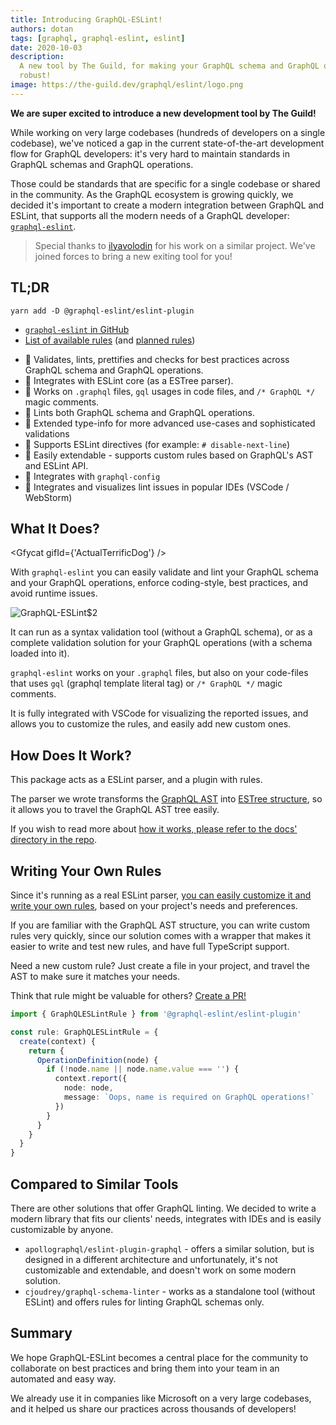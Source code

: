 ```yaml
---
title: Introducing GraphQL-ESLint!
authors: dotan
tags: [graphql, graphql-eslint, eslint]
date: 2020-10-03
description:
  A new tool by The Guild, for making your GraphQL schema and GraphQL operations more standard and
  robust!
image: https://the-guild.dev/graphql/eslint/logo.png
---
```


**We are super excited to introduce a new development tool by The Guild!**

While working on very large codebases (hundreds of developers on a single codebase), we've noticed a
gap in the current state-of-the-art development flow for GraphQL developers: it's very hard to
maintain standards in GraphQL schemas and GraphQL operations.

Those could be standards that are specific for a single codebase or shared in the community. As the
GraphQL ecosystem is growing quickly, we decided it's important to create a modern integration
between GraphQL and ESLint, that supports all the modern needs of a GraphQL developer:
[`graphql-eslint`](https://github.com/dimaMachina/graphql-eslint).

> Special thanks to [ilyavolodin](https://github.com/ilyavolodin) for his work on a similar project.
> We've joined forces to bring a new exiting tool for you!

## TL;DR

```
yarn add -D @graphql-eslint/eslint-plugin
```

- [`graphql-eslint` in GitHub](https://github.com/dimaMachina/graphql-eslint)
- [List of available rules](https://the-guild.dev/graphql/eslint/rules) (and
  [planned rules](https://github.com/dimaMachina/graphql-eslint/issues?q=is%3Aissue+is%3Aopen+label%3Anew-rule))

* 🚀 Validates, lints, prettifies and checks for best practices across GraphQL schema and GraphQL
  operations.
* 🚀 Integrates with ESLint core (as a ESTree parser).
* 🚀 Works on `.graphql` files, `gql` usages in code files, and `/* GraphQL */` magic comments.
* 🚀 Lints both GraphQL schema and GraphQL operations.
* 🚀 Extended type-info for more advanced use-cases and sophisticated validations
* 🚀 Supports ESLint directives (for example: `# disable-next-line`)
* 🚀 Easily extendable - supports custom rules based on GraphQL's AST and ESLint API.
* 🚀 Integrates with `graphql-config`
* 🚀 Integrates and visualizes lint issues in popular IDEs (VSCode / WebStorm)

## What It Does?

<Gfycat gifId={'ActualTerrificDog'} />

With `graphql-eslint` you can easily validate and lint your GraphQL schema and your GraphQL
operations, enforce coding-style, best practices, and avoid runtime issues.

![GraphQL-ESLint](./graphql-eslint/1.png 'GraphQL ESLint in action')$2

It can run as a syntax validation tool (without a GraphQL schema), or as a complete validation
solution for your GraphQL operations (with a schema loaded into it).

`graphql-eslint` works on your `.graphql` files, but also on your code-files that uses `gql`
(graphql template literal tag) or `/* GraphQL */` magic comments.

It is fully integrated with VSCode for visualizing the reported issues, and allows you to customize
the rules, and easily add new custom ones.

## How Does It Work?

This package acts as a ESLint parser, and a plugin with rules.

The parser we wrote transforms the [GraphQL AST](https://graphql.org/graphql-js/language) into
[ESTree structure](https://github.com/estree/estree), so it allows you to travel the GraphQL AST
tree easily.

If you wish to read more about
[how it works, please refer to the docs' directory in the repo](https://github.com/dimaMachina/graphql-eslint/blob/master/docs/README.md).

## Writing Your Own Rules

Since it's running as a real ESLint parser,
[you can easily customize it and write your own rules](https://github.com/dimaMachina/graphql-eslint/blob/master/docs/custom-rules.md),
based on your project's needs and preferences.

If you are familiar with the GraphQL AST structure, you can write custom rules very quickly, since
our solution comes with a wrapper that makes it easier to write and test new rules, and have full
TypeScript support.

Need a new custom rule? Just create a file in your project, and travel the AST to make sure it
matches your needs.

Think that rule might be valuable for others?
[Create a PR!](https://github.com/dimaMachina/graphql-eslint#contributing)

```ts
import { GraphQLESLintRule } from '@graphql-eslint/eslint-plugin'

const rule: GraphQLESLintRule = {
  create(context) {
    return {
      OperationDefinition(node) {
        if (!node.name || node.name.value === '') {
          context.report({
            node: node,
            message: `Oops, name is required on GraphQL operations!`
          })
        }
      }
    }
  }
}
```

## Compared to Similar Tools

There are other solutions that offer GraphQL linting. We decided to write a modern library that fits
our clients' needs, integrates with IDEs and is easily customizable by anyone.

- `apollographql/eslint-plugin-graphql` - offers a similar solution, but is designed in a different
  architecture and unfortunately, it's not customizable and extendable, and doesn't work on some
  modern solution.
- `cjoudrey/graphql-schema-linter` - works as a standalone tool (without ESLint) and offers rules
  for linting GraphQL schemas only.

## Summary

We hope GraphQL-ESLint becomes a central place for the community to collaborate on best practices
and bring them into your team in an automated and easy way.

We already use it in companies like Microsoft on a very large codebases, and it helped us share our
practices across thousands of developers!
